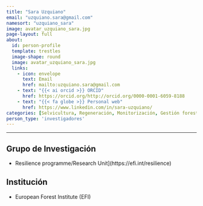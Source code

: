 ```yaml
---
title: "Sara Uzquiano"
email: "uzquiano.sara@gmail.com"  
namesort: "uzquiano_sara"
image: avatar_uzquiano_sara.jpg
page-layout: full
about: 
  id: person-profile
  template: trestles
  image-shape: round
  image: avatar_uzquiano_sara.jpg
  links:
    - icon: envelope
      text: Email
      href: mailto:uzquiano.sara@gmail.com
    - text: "{{< ai orcid >}} ORCID"
      href: https://orcid.org/http://orcid.org/0000-0001-6059-8188
    - text: "{{< fa globe >}} Personal web"
      href: https://www.linkedin.com/in/sara-uzquiano/
categories: [Selvicultura, Regeneración, Monitorización, Gestión forestal, Biodiversidad, Resiliencia socio-ecologica]
person_type: 'investigadores'
---
```

 
<hr>

:::{#person-profile}

## Grupo de Investigación
- Resilience programme/Research Unit](https://efi.int/resilience)

## Institución
- European Forest Institute (EFI)

:::
